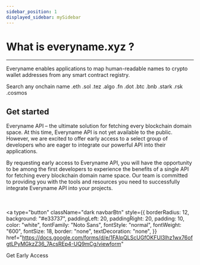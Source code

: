 ```yaml
---
sidebar_position: 1
displayed_sidebar: mySidebar
---
```


# What is everyname.xyz ?

---

Everyname enables applications to map human-readable names to crypto wallet addresses from any smart contract registry.

Search any onchain name .eth .sol .tez .algo .fn .dot .btc .bnb .stark .rsk .cosmos

## Get started

Everyname API – the ultimate solution for fetching every blockchain domain space. At this time, Everyname API is not yet available to the public. However, we are excited to offer early access to a select group of developers who are eager to integrate our powerful API into their applications.

By requesting early access to Everyname API, you will have the opportunity to be among the first developers to experience the benefits of a single API for fetching every blockchain domain name space. Our team is committed to providing you with the tools and resources you need to successfully integrate Everyname API into your projects.

<br></br>
<a
  type="button"
  className="dark navbarBtn"
  style={{
    borderRadius: 12,
    background: "#e33737",
    paddingLeft: 20,
    paddingRight: 20,
    padding: 10,
    color: "white",
    fontFamily: "Noto Sans",
    fontStyle: "normal",
    fontWeight: "600",
    fontSize: 18,
    border: "none",
    textDecoration: "none",
  }}
  href="https://docs.google.com/forms/d/e/1FAIpQLScUGfOKFUl3lhz1wx76ofgtLPyMGkzZ36_7AcsREp4-UQ9mCg/viewform"
>
  Get Early Access
</a>
